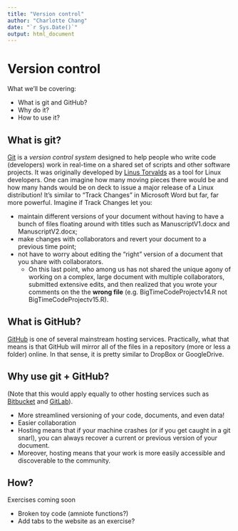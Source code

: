 ```yaml
---
title: "Version control"
author: "Charlotte Chang"
date: "`r Sys.Date()`"
output: html_document
---
```


# Version control

What we'll be covering:

- What is git and GitHub?
- Why do it?
- How to use it?

## What is git?

[Git](http://git-scm.com/) is a *version control system* designed to help people who write code (developers) work in real-time on a shared set of scripts and other software projects. It was originally developed by [Linus Torvalds](https://www.linuxfoundation.org/blog/2015/04/10-years-of-git-an-interview-with-git-creator-linus-torvalds/) as a tool for Linux developers. One can imagine how many moving pieces there would be and how many hands would be on deck to issue a major release of a Linux distribution! It's similar to "Track Changes" in Microsoft Word but far, far more powerful. Imagine if Track Changes let you:

* maintain different versions of your document without having to have a bunch of files floating around with titles such as ManuscriptV1.docx and ManuscriptV2.docx;
* make changes with collaborators and revert your document to a previous time point;
* not have to worry about editing the "right" version of a document that you share with collaborators.
    + On this last point, who among us has not shared the unique agony of working on a complex, large document with multiple collaborators, submitted extensive edits, and then realized that you wrote your comments on the the **wrong file** (e.g. BigTimeCodeProjectv14.R not BigTimeCodeProjectv15.R).

## What is GitHub?
 
[GitHub](https://github.com/) is one of several mainstream hosting services. Practically, what that means is that GitHub will mirror all of the files in a repository (more or less a folder) online. In that sense, it is pretty similar to DropBox or GoogleDrive.

## Why use git + GitHub?

(Note that this would apply equally to other hosting services such as [Bitbucket](https://bitbucket.org/) and [GitLab](https://about.gitlab.com/)).

* More streamlined versioning of your code, documents, and even data!
* Easier collaboration
* Hosting means that if your machine crashes (or if you get caught in a git snarl), you can always recover a current or previous version of your document.
* Moreover, hosting means that your work is more easily accessible and discoverable to the community.

## How?

Exercises coming soon

* Broken toy code (amniote functions?)
* Add tabs to the website as an exercise?


